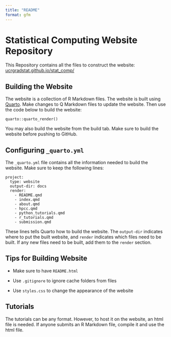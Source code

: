 ```yaml
---
title: "README"
format: gfm
---
```


# Statistical Computing Website Repository

This Repository contains all the files to construct the website: [ucrgradstat.github.io/stat_comp/](https://ucrgradstat.github.io/stat_comp/)

## Building the Website

The website is a collection of R Markdown files. The website is built using [Quarto](quarto.org). Make changes to Q Markdown files to update the website. Then use the code below to build the website:

    quarto::quarto_render()

You may also build the website from the build tab. Make sure to build the website before pushing to GitHub.

## Configuring `_quarto.yml`

The `_quarto.yml` file contains all the information needed to build the website. Make sure to keep the following lines:

    project:
      type: website
      output-dir: docs
      render: 
        - README.qmd
        - index.qmd
        - about.qmd
        - hpcc.qmd
        - python_tutorials.qmd
        - r_tutorials.qmd
        - submission.qmd

These lines tells Quarto how to build the website. The `output-dir` indicates where to put the built website, and `render` indicates which files need to be built. If any new files need to be built, add them to the `render` section.

## Tips for Building Website

-   Make sure to have `README.html`

-   Use `.gitignore` to ignore cache folders from files

-   Use `styles.css` to change the appearance of the website

## Tutorials

The tutorials can be any format. However, to host it on the website, an html file is needed. If anyone submits an R Markdown file, compile it and use the html file.
